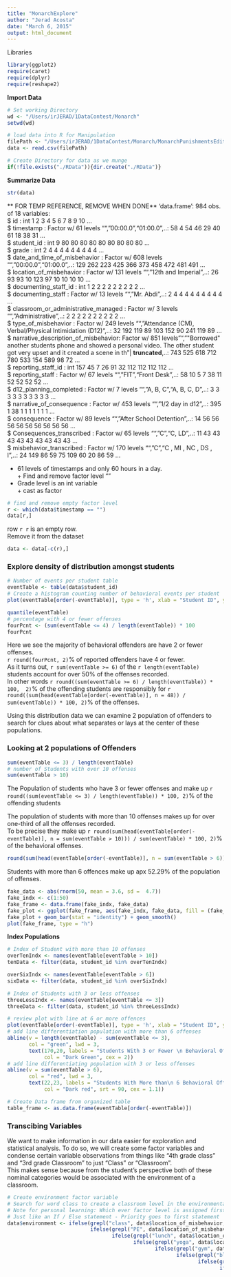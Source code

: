 ```yaml
---
title: "MonarchExplore"
author: "Jerad Acosta"
date: "March 6, 2015"
output: html_document
---
```


Libraries
```r
library(ggplot2)
require(caret)
require(dplyr)
require(reshape2)
```

**Import Data**
```r
# Set working Directory
wd <- "/Users/irJERAD/1DataContest/Monarch"
setwd(wd)

# load data into R for Manipulation
filePath <- "/Users/irJERAD/1DataContest/Monarch/MonarchPunishmentsEditCSV.csv"
data <- read.csv(filePath)

# Create Directory for data as we munge
if(!file.exists("./RData")){dir.create("./RData")}
```

**Summarize Data**
```r
str(data)
```

** FOR TEMP REFERENCE, REMOVE WHEN DONE**
'data.frame':        984 obs. of  18 variables:   
 $ id                                  : int  1 2 3 4 5 6 7 8 9 10 ...   
 $ timestamp                           : Factor w/ 61 levels "","00:00.0","01:00.0",..: 58 4 54 46 29 40 61 18 38 31 ...   
 $ student_id                          : int  9 80 80 80 80 80 80 80 80 80 ...   
 $ grade                               : int  2 4 4 4 4 4 4 4 4 4 ...   
 $ date_and_time_of_misbehavior        : Factor w/ 608 levels "","00:00.0","01:00.0",..: 129 262 223 425 366 373 458 472 481 491 ...   
 $ location_of_misbehavior             : Factor w/ 131 levels "","12th and Imperial",..: 26 93 93 10 123 97 10 10 10 10 ...   
 $ documenting_staff_id                : int  1 2 2 2 2 2 2 2 2 2 ...   
 $ documenting_staff                   : Factor w/ 13 levels "","Mr. Abdi",..: 2 4 4 4 4 4 4 4 4 4 ...   
 $ classroom_or_administrative_managed : Factor w/ 3 levels "","Administrative",..: 2 2 2 2 2 2 2 2 2 2 ...   
 $ type_of_misbehavior                 : Factor w/ 249 levels "","Attendance (CM), Verbal/Physical Intimidation (D12)",..: 32 192 119 89 103 152 90 241 119 89 ...   
 $ narrative_description_of_misbehavior: Factor w/ 851 levels "","\"Borrowed\" another students phone and showed a personal video. The other student got very upset  and it created a scene in th"| __truncated__,..: 743 525 618 712 780 533 154 589 98 72 ...   
 $ reporting_staff_id                  : int  157 45 7 26 91 32 112 112 112 112 ...   
 $ reporting_staff                     : Factor w/ 67 levels "","FIT","Front Desk",..: 58 10 5 7 38 11 52 52 52 52 ...   
 $ d12_planning_completed              : Factor w/ 7 levels "","A, B, C","A, B, C, D",..: 3 3 3 3 3 3 3 3 3 3 ...   
 $ narrative_of_consequence            : Factor w/ 453 levels "","1/2 day in d12",..: 395 1 38 1 1 1 1 1 1 1 ...   
 $ consequence                         : Factor w/ 89 levels "","After School Detention",..: 14 56 56 56 56 56 56 56 56 56 ...   
 $ Consequences_transcribed            : Factor w/ 65 levels "","C","C, LD",..: 11 43 43 43 43 43 43 43 43 43 ...   
 $ misbehavior_transcribed             : Factor w/ 170 levels "","C","C , MI , NC , DS , I",..: 24 149 86 59 75 109 60 20 86 59 ...   

* 61 levels of timestamps and only 60 hours in a day.   
        + Find and remove factor level ""   
* Grade level is an int variable   
        + cast as factor   

```r
# find and remove empty factor level
r <- which(data$timestamp == "")
data[r,]
```
row `r r` is an empty row.   
Remove it from the dataset

```r
data <- data[-c(r),]
```

### Explore density of distribution amongst students
```r
# Number of events per student table
eventTable <- table(data$student_id)
# Create a histogram counting number of behavioral events per student
plot(eventTable[order(-eventTable)], type = 'h', xlab = "Student ID", ylab = " Number of Offenses")

quantile(eventTable)
# percentage with 4 or fewer offenses
fourPcnt <- (sum(eventTable <= 4) / length(eventTable)) * 100
fourPcnt
```

Here we see the majority of behavioral offenders are have 2 or fewer offenses.   
`r round(fourPcnt, 2)`% of reported offenders have 4 or fewer.   
As it turns out, `r sum(eventTable >= 6)` of the `r length(eventTable)` students account for over 50% of the offenses recorded.   
In other words `r round((sum(eventTable >= 6) / length(eventTable)) * 100,  2)`% of the offending students are responsibly for `r round((sum(head(eventTable[order(-eventTable)], n = 48)) / sum(eventTable)) * 100, 2)`% of the offenses.

Using this distribution data we can examine 2 population of offenders to search for clues about what separates or lays at the center of these populations.

### Looking at 2 populations of Offenders
```r
sum(eventTable <= 3) / length(eventTable)
# number of Students with over 10 offenses
sum(eventTable > 10) 
```
The Population of students who have 3 or fewer offenses and make up `r round((sum(eventTable <= 3) / length(eventTable)) * 100, 2)`% of the offending students

The population of students with more than 10 offenses makes up for over one-third of all the offenses recorded.   
To be precise they make up `r round(sum(head(eventTable[order(-eventTable)], n = sum(eventTable > 10))) / sum(eventTable) * 100, 2)`% of the behavioral offenses.   

```r
round(sum(head(eventTable[order(-eventTable)], n = sum(eventTable > 6))) / sum(eventTable) * 100 ,2)
```
Students with more than 6 offences make up apx 52.29% of the population of offenses.

```r
fake_data <- abs(rnorm(50, mean = 3.6, sd =  4.7))
fake_indx <- c(1:50)
fake_frame <- data.frame(fake_indx, fake_data)
fake_plot <- ggplot(fake_frame, aes(fake_indx, fake_data, fill = (fake_data < 3.6)))
fake_plot + geom_bar(stat = "identity") + geom_smooth()
plot(fake_frame, type = "h")
```

**Index Populations**
```r
# Index of Student with more than 10 offenses
overTenIndx <- names(eventTable[eventTable > 10])
tenData <- filter(data, student_id %in% overTenIndx)

overSixIndx <- names(eventTable[eventTable > 6])
sixData <- filter(data, student_id %in% overSixIndx)

# Index of Students with 3 or less offenses
threeLessIndx <- names(eventTable[eventTable <= 3])
threeData <- filter(data, student_id %in% threeLessIndx)

# review plot with line at 6 or more offences
plot(eventTable[order(-eventTable)], type = 'h', xlab = "Student ID", ylab = " Number of Offenses")
# add line differentiation population with more than 6 offenses
abline(v = length(eventTable) - sum(eventTable <= 3), 
       col = "green", lwd = 3, 
       text(170,20, labels = "Students With 3 or Fewer \n Behavioral Offenses",
            col = "Dark Green", cex = 2))
# add line differentiating population with 3 or less offenses
abline(v = sum(eventTable > 6), 
       col = "red", lwd = 3, 
       text(22,23, labels = "Students With More than\n 6 Behavioral Offenses",
            col = "Dark red", srt = 90, cex = 1.1))

# Create Data frame from organized table
table_frame <- as.data.frame(eventTable[order(-eventTable)])
```


### Transcibing Variables
We want to make information in our data easier for exploration and statistical analysis. To do so, we will create some factor variables and condense certain variable observations from things like "4th grade class" and "3rd grade Classroom" to just "Class" or "Classroom".   
This makes sense because from the student's perspective both of these nominal categories would be associated with the environment of a classroom.

```r
# Create environment factor variable
# Search for word class to create a classroom level in the environmental factors
# Note for personal learning: Which ever factor level is assigned first is the one that stays
# Just like an If / Else statement - Priority goes to first statement
data$environment <- ifelse(grepl("class", data$location_of_misbehavior, ignore.case = TRUE), "Classroom",
                           ifelse(grepl("PE", data$location_of_misbehavior, ignore.case = TRUE), "PE", 
                                  ifelse(grepl("lunch", data$location_of_misbehavior, ignore.case = TRUE), "Lunch",
                                         ifelse(grepl("yoga", data$location_of_misbehavior, ignore.case = TRUE), "Yoga",
                                                ifelse(grepl("gym", data$location_of_misbehavior, ignore.case = TRUE), "Gym", 
                                                       ifelse(grepl("blacktop", data$location_of_misbehavior, ignore.case = TRUE), "Blacktop",
                                                              ifelse(grepl("cafeteria", data$location_of_misbehavior, ignore.case = TRUE), "Cafeteria",
                                                                     ifelse(grepl("hallway", data$location_of_misbehavior, ignore.case = TRUE), "Hallway",
                                                                            ifelse(grepl("playground", data$location_of_misbehavior, ignore.case = TRUE), "Playground",
                                                                                   ifelse(grepl("snack", data$location_of_misbehavior, ignore.case = TRUE), "Snack Time", data$location_of_misbehavior))))))))))

```